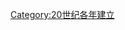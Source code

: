 {{estcat|197|2|1969|1980}}
{{Commonscat|1972 establishments}}
[[Category:20世纪各年建立|Category:20世纪各年建立]]